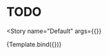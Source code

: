 

<Meta
  title="Components/Calendars/Calendar"
  decorators={decorators}
/>


# TODO

<Story
  name="Default"
  args={{}}
>
  {Template.bind({})}
</Story>

